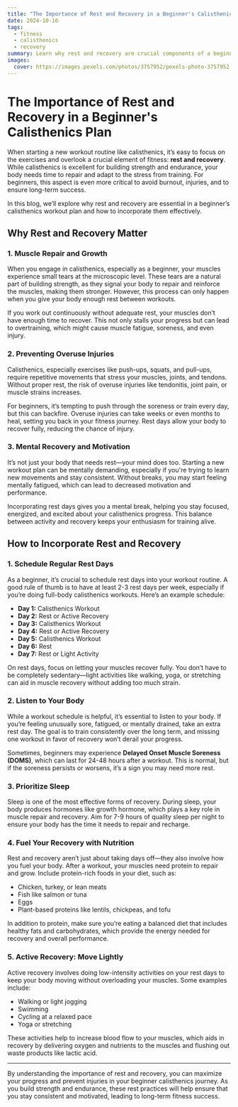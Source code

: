 ```yaml
---
title: "The Importance of Rest and Recovery in a Beginner's Calisthenics Plan"
date: 2024-10-16
tags:
  - fitness
  - calisthenics
  - recovery
summary: Learn why rest and recovery are crucial components of a beginner's calisthenics workout plan. Discover how proper recovery helps build strength, prevent injuries, and improve overall performance.
images:
  cover: https://images.pexels.com/photos/3757952/pexels-photo-3757952.jpeg?auto=compress&cs=tinysrgb&w=800
---
```


# The Importance of Rest and Recovery in a Beginner's Calisthenics Plan

When starting a new workout routine like calisthenics, it’s easy to focus on the exercises and overlook a crucial element of fitness: **rest and recovery**. While calisthenics is excellent for building strength and endurance, your body needs time to repair and adapt to the stress from training. For beginners, this aspect is even more critical to avoid burnout, injuries, and to ensure long-term success.

In this blog, we’ll explore why rest and recovery are essential in a beginner’s calisthenics workout plan and how to incorporate them effectively.

## Why Rest and Recovery Matter

### 1. **Muscle Repair and Growth**
When you engage in calisthenics, especially as a beginner, your muscles experience small tears at the microscopic level. These tears are a natural part of building strength, as they signal your body to repair and reinforce the muscles, making them stronger. However, this process can only happen when you give your body enough rest between workouts.

If you work out continuously without adequate rest, your muscles don’t have enough time to recover. This not only stalls your progress but can lead to overtraining, which might cause muscle fatigue, soreness, and even injury.

### 2. **Preventing Overuse Injuries**
Calisthenics, especially exercises like push-ups, squats, and pull-ups, require repetitive movements that stress your muscles, joints, and tendons. Without proper rest, the risk of overuse injuries like tendonitis, joint pain, or muscle strains increases.

For beginners, it’s tempting to push through the soreness or train every day, but this can backfire. Overuse injuries can take weeks or even months to heal, setting you back in your fitness journey. Rest days allow your body to recover fully, reducing the chance of injury.

### 3. **Mental Recovery and Motivation**
It’s not just your body that needs rest—your mind does too. Starting a new workout plan can be mentally demanding, especially if you're trying to learn new movements and stay consistent. Without breaks, you may start feeling mentally fatigued, which can lead to decreased motivation and performance.

Incorporating rest days gives you a mental break, helping you stay focused, energized, and excited about your calisthenics progress. This balance between activity and recovery keeps your enthusiasm for training alive.

## How to Incorporate Rest and Recovery

### 1. **Schedule Regular Rest Days**
As a beginner, it’s crucial to schedule rest days into your workout routine. A good rule of thumb is to have at least 2-3 rest days per week, especially if you’re doing full-body calisthenics workouts. Here’s an example schedule:

- **Day 1:** Calisthenics Workout
- **Day 2:** Rest or Active Recovery
- **Day 3:** Calisthenics Workout
- **Day 4:** Rest or Active Recovery
- **Day 5:** Calisthenics Workout
- **Day 6:** Rest
- **Day 7:** Rest or Light Activity

On rest days, focus on letting your muscles recover fully. You don’t have to be completely sedentary—light activities like walking, yoga, or stretching can aid in muscle recovery without adding too much strain.

### 2. **Listen to Your Body**
While a workout schedule is helpful, it’s essential to listen to your body. If you’re feeling unusually sore, fatigued, or mentally drained, take an extra rest day. The goal is to train consistently over the long term, and missing one workout in favor of recovery won’t derail your progress.

Sometimes, beginners may experience **Delayed Onset Muscle Soreness (DOMS)**, which can last for 24-48 hours after a workout. This is normal, but if the soreness persists or worsens, it’s a sign you may need more rest.

### 3. **Prioritize Sleep**
Sleep is one of the most effective forms of recovery. During sleep, your body produces hormones like growth hormone, which plays a key role in muscle repair and recovery. Aim for 7-9 hours of quality sleep per night to ensure your body has the time it needs to repair and recharge.

### 4. **Fuel Your Recovery with Nutrition**
Rest and recovery aren’t just about taking days off—they also involve how you fuel your body. After a workout, your muscles need protein to repair and grow. Include protein-rich foods in your diet, such as:

- Chicken, turkey, or lean meats
- Fish like salmon or tuna
- Eggs
- Plant-based proteins like lentils, chickpeas, and tofu

In addition to protein, make sure you’re eating a balanced diet that includes healthy fats and carbohydrates, which provide the energy needed for recovery and overall performance.

### 5. **Active Recovery: Move Lightly**
Active recovery involves doing low-intensity activities on your rest days to keep your body moving without overloading your muscles. Some examples include:

- Walking or light jogging
- Swimming
- Cycling at a relaxed pace
- Yoga or stretching

These activities help to increase blood flow to your muscles, which aids in recovery by delivering oxygen and nutrients to the muscles and flushing out waste products like lactic acid.

---

By understanding the importance of rest and recovery, you can maximize your progress and prevent injuries in your beginner calisthenics journey. As you build strength and endurance, these rest practices will help ensure that you stay consistent and motivated, leading to long-term fitness success.

